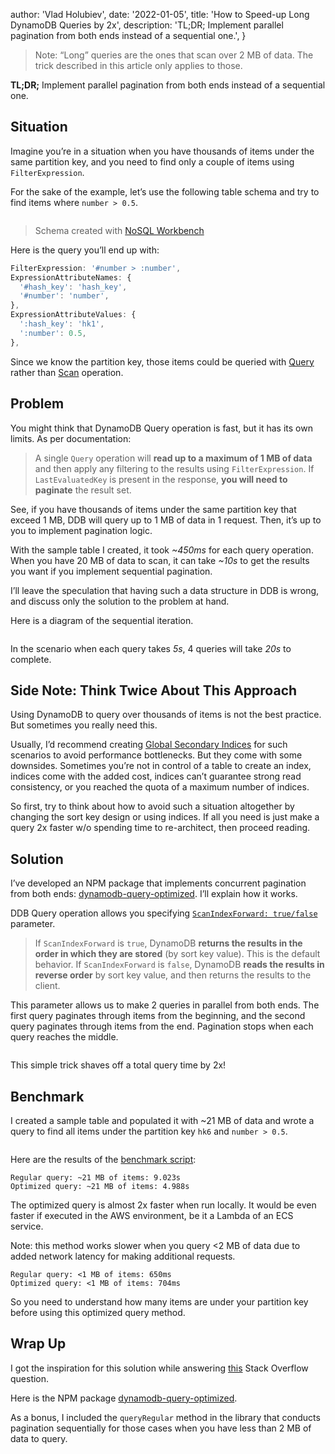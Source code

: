 
  author: 'Vlad Holubiev',
  date: '2022-01-05',
  title: 'How to Speed-up Long DynamoDB Queries by 2x',
  description: 'TL;DR; Implement parallel pagination from both ends instead of a sequential one.',
}


> Note: “Long” queries are the ones that scan over 2 MB of data. The trick described in this article only applies to those.

**TL;DR;** Implement parallel pagination from both ends instead of a sequential one.

## Situation

Imagine you’re in a situation when you have thousands of items under the same partition key,
and you need to find only a couple of items using `FilterExpression`.

For the sake of the example, let’s use the following table schema and try to find items where `number > 0.5`.

<Image src={image01} alt="" className="no-rounding"/>

> Schema created with [NoSQL Workbench](https://docs.aws.amazon.com/amazondynamodb/latest/developerguide/workbench.html)

Here is the query you’ll end up with:

```js
FilterExpression: '#number > :number',
ExpressionAttributeNames: {
  '#hash_key': 'hash_key',
  '#number': 'number',
},
ExpressionAttributeValues: {
  ':hash_key': 'hk1',
  ':number': 0.5,
},
```

Since we know the partition key, those items could be queried with [Query](https://docs.aws.amazon.com/amazondynamodb/latest/APIReference/API_Query.html)
rather than [Scan](https://docs.aws.amazon.com/amazondynamodb/latest/APIReference/API_Scan.html) operation.

## Problem

You might think that DynamoDB Query operation is fast, but it has its own limits.
As per documentation:

> A single `Query` operation will **read up to a maximum of 1 MB of data** and then apply any filtering to the
> results using `FilterExpression`. If `LastEvaluatedKey` is present in the response, **you will need to paginate** the result set.

See, if you have thousands of items under the same partition key that exceed 1 MB, DDB will query up to 1 MB of data in 1 request.
Then, it’s up to you to implement pagination logic.

With the sample table I created, it took *~450ms* for each query operation.
When you have 20 MB of data to scan, it can take *~10s* to get the results you want if you implement sequential pagination.

I’ll leave the speculation that having such a data structure in DDB is wrong, and discuss only the solution to the problem at hand.

Here is a diagram of the sequential iteration.

<Image src={image02} alt="" className="no-rounding"/>

In the scenario when each query takes *5s*, 4 queries will take *20s* to complete.

## Side Note: Think Twice About This Approach

Using DynamoDB to query over thousands of items is not the best practice. But sometimes you really need this.

Usually, I’d recommend creating [Global Secondary Indices](https://docs.aws.amazon.com/amazondynamodb/latest/developerguide/GSI.html)
for such scenarios to avoid performance bottlenecks.
But they come with some downsides.
Sometimes you’re not in control of a table to create an index, indices come with the added cost,
indices can’t guarantee strong read consistency, or you reached the quota of a maximum number of indices.

So first, try to think about how to avoid such a situation altogether by changing the sort key design or using indices.
If all you need is just make a query 2x faster w/o spending time to re-architect, then proceed reading.

## Solution

I’ve developed an NPM package that implements concurrent pagination from both ends: [dynamodb-query-optimized](https://github.com/shelfio/dynamodb-query-optimized).
I’ll explain how it works.

DDB Query operation allows you specifying
[`ScanIndexForward: true/false`](https://docs.aws.amazon.com/amazondynamodb/latest/APIReference/API_Query.html#DDB-Query-request-ScanIndexForward) parameter.

> If `ScanIndexForward` is `true`, DynamoDB **returns the results in the order in which they are stored** (by sort key value).
> This is the default behavior. If `ScanIndexForward` is `false`, DynamoDB **reads the results in reverse order** by sort key value, and then returns the results to the client.

This parameter allows us to make 2 queries in parallel from both ends.
The first query paginates through items from the beginning, and the second query paginates through items from the end.
Pagination stops when each query reaches the middle.

<Image src={image03} alt="" className="no-rounding"/>

This simple trick shaves off a total query time by 2x!

## Benchmark

I created a sample table and populated it with ~21 MB of data and wrote a query to find all items under the partition key `hk6` and `number > 0.5`.

<Image src={image04} alt="" className="no-rounding"/>

Here are the results of the [benchmark script](https://github.com/shelfio/dynamodb-query-optimized/blob/master/benchmark.ts):

```
Regular query: ~21 MB of items: 9.023s
Optimized query: ~21 MB of items: 4.988s
```

The optimized query is almost 2x faster when run locally.
It would be even faster if executed in the AWS environment, be it a Lambda of an ECS service.

Note: this method works slower when you query \<2 MB of data due to added network latency for making additional requests.

```
Regular query: <1 MB of items: 650ms
Optimized query: <1 MB of items: 704ms
```

So you need to understand how many items are under your partition key before using this optimized query method.

## Wrap Up

I got the inspiration for this solution while answering [this](https://stackoverflow.com/questions/68629860/what-is-the-best-performance-i-can-get-by-querying-dynamodb-for-a-maximum-1mb/) Stack Overflow question.

Here is the NPM package [dynamodb-query-optimized](https://github.com/shelfio/dynamodb-query-optimized).

As a bonus, I included the `queryRegular` method in the library that conducts pagination
sequentially for those cases when you have less than 2 MB of data to query.
